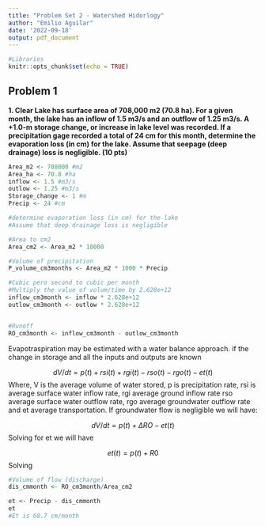 ```yaml
---
title: "Problem Set 2 - Watershed Hidorlogy"
author: "Emilio Aguilar"
date: '2022-09-18'
output: pdf_document
---
```


```r
#Libraries
knitr::opts_chunk$set(echo = TRUE)
```

## Problem 1

**1. Clear Lake has surface area of 708,000 m2 (70.8 ha).  For a given month, the lake has an inflow of 1.5 m3/s and an outflow of 1.25 m3/s.  A +1.0-m storage change, or increase in lake level was recorded.  If a precipitation gage recorded a total of 24 cm for this month, determine the evaporation loss (in cm) for the lake.  Assume that seepage (deep drainage) loss is negligible.  (10 pts)**

```r
Area_m2 <- 708000 #m2
Area_ha <- 70.8 #ha
inflow <- 1.5 #m3/s
outlow <- 1.25 #m3/s
Storage_change <- 1 #m
Precip <- 24 #cm

#determine evaporation loss (in cm) for the lake
#Assume that deep drainage loss is negligible 

#Area to cm2
Area_cm2 <- Area_m2 * 10000

#Volume of precipitation
P_volume_cm3months <- Area_m2 * 1000 * Precip

#Cubic pero second to cubic per month
#Multiply the value of volum/time by 2.628e+12
inflow_cm3month <- inflow * 2.628e+12
outlow_cm3month <- outlow * 2.628e+12


#Runoff
RO_cm3month <- inflow_cm3month - outlow_cm3month

```

Evapotraspiration may be estimated with a water balance approach. if the change in storage and all the inputs and outputs are known 

$$ dV/dt = p(t) + rsi(t) + rgi(t) - rso(t) - rgo(t) - et(t)$$
Where, V is the average volume of water stored, p is precipitation rate, rsi is average surface water inflow rate, rgi average ground inflow rate rso average surface water outflow rate, rgo average groundwater outflow rate and et average transportation. If groundwater flow is negligible we will have:

$$ dV/dt = p(t) + ΔRO- et(t) $$
Solving for et we will have

$$ et(t) = p(t) + R0 $$
Solving 
```r

#Volume of flow (discharge) 
dis_cmmonth <- RO_cm3month/Area_cm2

et <- Precip - dis_cmmonth 
et 
#Et is 68.7 cm/month
```
